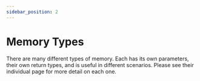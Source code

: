 ```yaml
---
sidebar_position: 2
---
```

# Memory Types

There are many different types of memory.
Each has its own parameters, their own return types, and is useful in different scenarios.
Please see their individual page for more detail on each one.

